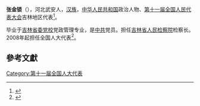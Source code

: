 '''张金锁'''（{{bd|1949年||}}），河北武安人，[[汉族|汉族]]，[[中华人民共和国|中华人民共和国]]政治人物、[[第十一届全国人民代表大会|第十一届全国人民代表大会]]吉林地区代表<ref>{{cite web|author=新华网|title=第十一届全国人大代表|url=http://news.xinhuanet.com/ziliao/2008-03/03/content_7708230.htm?node=36628|publisher=新华网|accessdate=2014-01-07|archive-date=2014-01-10|archive-url=https://web.archive.org/web/20140110211415/http://news.xinhuanet.com/ziliao/2008-03/03/content_7708230.htm?node=36628|dead-url=no}}</ref>。

毕业于[[吉林省委党校|吉林省委党校]]党政管理专业，是[[中共|中共]]党员。担任[[吉林省人民检察院|吉林省人民检察院]]检察长。2008年起担任全国人大代表<ref>{{cite news|title=全国人大代表信息-张金锁|url= http://210.82.31.1:8084/delegate/viewDelegate.action?dbid=110499|accessdate=2013-04-05|newspaper=全国人大网|archive-url=https://web.archive.org/web/20140306060050/http://www.npc.gov.cn/delegate/viewDelegate.action?dbid=110499|archive-date=2014-03-06|dead-url=yes}}</ref>。

==參考文獻==
{{reflist}}
[[Category:第十一届全国人大代表|Category:第十一届全国人大代表]]